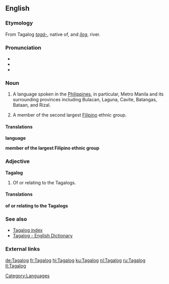 ==English==
===Etymology===
From Tagalog ''[[tagá-]]'', native of, and ''[[ílog]]'', river.

===Pronunciation===
*{{IPA|\tɑ.ˈgɑː.log\}}
*{{SAMPA|\tA."gA:.log\}}
*{{AHD|\tä.gäˈ.log\}}

===Noun===
{{wikipedia|Tagalog language}}
{{wikipedia|Tagalog people}}
{{en-noun|s|-}}

#{{uncountable}} A language spoken in the [[Philippines]], in particular, Metro Manila and its surrounding provinces including Bulacan, Laguna, Cavite, Batangas, Bataan, and Rizal.
#{{countable}} A member of the second largest [[Filipino]] ethnic group.

====Translations====
'''language'''
{{top}}
{{mid}}
{{bottom}}

'''member of the largest Filipino ethnic group'''
{{top}}
{{mid}}
{{bottom}}

===Adjective===
'''Tagalog'''

# Of or relating to the Tagalogs.

====Translations====
'''of or relating to the Tagalogs'''
{{top}}
{{mid}}
{{bottom}}

===See also===
{{interwiktionary|code=tl}}
*[[Wiktionary:Tagalog index|Tagalog index]]
*[http://www.tagalog-dictionary.com Tagalog - English Dictionary]
<!--*[[Filipino]], [[Pilipino]]
*[[Wiktionary:Filipino index|Filipino index]]-->

===External links===
{{ethnologue|code=tgl}}

[[Category:Languages]]

[[de:Tagalog]]
[[fr:Tagalog]]
[[hi:Tagalog]]
[[ku:Tagalog]]
[[nl:Tagalog]]
[[ru:Tagalog]]
[[tl:Tagalog]]